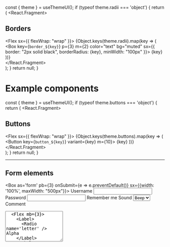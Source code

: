 <!-- original from https://github.com/beerose/theme-ui-sketchy/blob/master/src/components/components.mdx -->


  const { theme } = useThemeUI();
  if (typeof theme.radii === 'object') {
    return (
      <React.Fragment>
        <Divider />
        <h2>Borders</h2>
        <Flex sx={{ flexWrap: "wrap" }}>
          {Object.keys(theme.radii).map(key => (
            <Box key={`border_${key}`} p={3} m={2} color="text" bg="muted" sx={{
              border: "2px solid black",
              borderRadius: {key},
              minWidth: "100px"
            }}>
              {key}
            </Box>
          ))}
        </Flex>  
      </React.Fragment>  
    ); 
  }
  return null;
}



# Example components


<Radii />


  const { theme } = useThemeUI();
  if (typeof theme.buttons === 'object') {
    return (
      <React.Fragment>
        <Divider />
        <h2>Buttons</h2>
        <Flex sx={{ flexWrap: "wrap" }}>
          {Object.keys(theme.buttons).map(key => (
            <Button key={`button_${key}`} variant={key} m={10}>
              {key}
            </Button>
          ))}
        </Flex>  
      </React.Fragment>  
    ); 
  }
  return null;
}

<Buttons />

---

## Form elements

<Box
  as='form'
  pb={3}
  onSubmit={e => e.preventDefault()} sx={{width: '100%', maxWidth: "500px"}}>
  <Label htmlFor='username'>Username</Label>
  <Input
    name='username'
    mb={3}
  />
  <Label htmlFor='password'>Password</Label>
  <Input
    type='password'
    name='password'
    mb={3}
  />
  <Box>
    <Label mb={3}>
      <Checkbox />
      Remember me
    </Label>
  </Box>
  <Label htmlFor='sound'>Sound</Label>
  <Select name='sound' mb={3}>
    <option>Beep</option>
    <option>Boop</option>
    <option>Blip</option>
  </Select>
  <Label htmlFor='comment'>Comment</Label>
  <Textarea
    name='comment'
    rows='6'
    mb={3}
  />
  <Flex mb={3}>
    <Label>
      <Radio name='letter' /> Alpha
    </Label>
    <Label>
      <Radio name='letter' /> Bravo
    </Label>
    <Label>
      <Radio name='letter' /> Charlie
    </Label>
  </Flex>
  <Button>
    Submit
  </Button>
</Box>

---

## Links

<Box pb={20}>
  <Link href='#!'>Hello</Link>
</Box>


  const { theme } = useThemeUI();
  if (typeof theme.badges === 'object') {
    return (
      <React.Fragment>
        <Divider />
        <h2>Badges</h2>
        <Flex sx={{ flexWrap: "wrap" }}>
          {Object.keys(theme.badges).map(key => (
            <Badge key={`button_${key}`} variant={key} m={10}>
              {key}
            </Badge>
          ))}
        </Flex>  
      </React.Fragment>  
    ); 
  }
  return null;
}

<Badges />

  const { theme } = useThemeUI();
  if (typeof theme.alerts === 'object') {
    return (
      <React.Fragment>
        <Divider />
        <h2>Alerts</h2>
        <Flex sx={{ flexDirection: "column" }}>
          {Object.keys(theme.alerts).map(key => (
            <Alert key={`button_${key}`} variant={key} m={10}>
              {key}
            </Alert>
          ))}
        </Flex>  
      </React.Fragment>  
    ); 
  }
  return null;
}

<Alerts />


---

## Navigation

<Box pb={20}>
  <Flex as='nav'>
    <NavLink href='#!' p={2}>
      Home
    </NavLink>
    <NavLink href='#!' p={2}>
      Blog
    </NavLink>
    <NavLink href='#!' p={2}>
      About
    </NavLink>
  </Flex>
</Box>

---

## Table

<table style={{paddingBottom: 20}}>
    <thead>
        <tr>
            <th colSpan="2">The table header</th>
        </tr>
    </thead>
    <tbody>
        <tr>
            <td>The table body</td>
            <td>with two columns</td>
        </tr>
    </tbody>
</table>

---

## Card

<Card
  mb={5}
  sx={{
    maxWidth: 400,
    padding: "30px"
  }}>
  <Text>
    Cupcake ipsum dolor sit amet chocolate bar. Apple pie macaroon muffin jelly candy cake soufflé muffin croissant. Gummies jelly beans cotton candy fruitcake. Wafer lemon drops soufflé cookie. Sesame snaps fruitcake cheesecake danish toffee marzipan biscuit.
  </Text>
</Card>

---